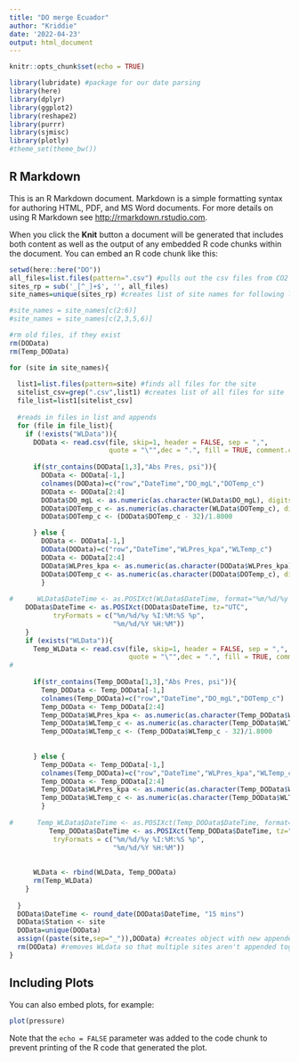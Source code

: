```yaml
---
title: "DO merge Ecuador"
author: "Kriddie"
date: '2022-04-23'
output: html_document
---
```


```r
knitr::opts_chunk$set(echo = TRUE)

library(lubridate) #package for our date parsing
library(here)
library(dplyr)
library(ggplot2)
library(reshape2)
library(purrr)
library(sjmisc)
library(plotly)
#theme_set(theme_bw())

```

## R Markdown

This is an R Markdown document. Markdown is a simple formatting syntax for authoring HTML, PDF, and MS Word documents. For more details on using R Markdown see <http://rmarkdown.rstudio.com>.

When you click the **Knit** button a document will be generated that includes both content as well as the output of any embedded R code chunks within the document. You can embed an R code chunk like this:

```r

setwd(here::here("DO"))
all_files=list.files(pattern=".csv") #pulls out the csv files from CO2 folder
sites_rp = sub('_[^_]+$', '', all_files)
site_names=unique(sites_rp) #creates list of site names for following loop

#site_names = site_names[c(2:6)]
#site_names = site_names[c(2,3,5,6)]

#rm old files, if they exist
rm(DOData)
rm(Temp_DOData)

for (site in site_names){
  
  list1=list.files(pattern=site) #finds all files for the site
  sitelist_csv=grep(".csv",list1) #creates list of all files for site
  file_list=list1[sitelist_csv]
  
  #reads in files in list and appends
  for (file in file_list){
    if (!exists("WLData")){
      DOData <- read.csv(file, skip=1, header = FALSE, sep = ",",
                         quote = "\"",dec = ".", fill = TRUE, comment.char = "")
      
      if(str_contains(DOData[1,3],"Abs Pres, psi")){
        DOData <- DOData[-1,]
        colnames(DOData)=c("row","DateTime","DO_mgL","DOTemp_c")
        DOData <- DOData[2:4]
        DOData$DO_mgL <- as.numeric(as.character(WLData$DO_mgL), digits=6)
        DOData$DOTemp_c <- as.numeric(as.character(WLData$DOTemp_c), digits=5)
        DOData$DOTemp_c <- (DOData$DOTemp_c - 32)/1.8000

      } else { 
        DOData <- DOData[-1,]
        DOData(DOData)=c("row","DateTime","WLPres_kpa","WLTemp_c")
        DOData <- DOData[2:4]
        DOData$WLPres_kpa <- as.numeric(as.character(DOData$WLPres_kpa), digits=6)
        DOData$DOTemp_c <- as.numeric(as.character(DOData$DOTemp_c), digits=5)
        }
      
#      WLData$DateTime <- as.POSIXct(WLData$DateTime, format="%m/%d/%y %I:%M:%S %p", tz="UTC")
    DOData$DateTime <- as.POSIXct(DOData$DateTime, tz="UTC",
           tryFormats = c("%m/%d/%y %I:%M:%S %p",
                          "%m/%d/%Y %H:%M"))
    }
    if (exists("WLData")){
      Temp_WLData <- read.csv(file, skip=1, header = FALSE, sep = ",",
                              quote = "\"",dec = ".", fill = TRUE, comment.char = "")  
#      
      
      if(str_contains(Temp_DOData[1,3],"Abs Pres, psi")){
        Temp_DOData <- Temp_DOData[-1,]
        colnames(Temp_DOData)=c("row","DateTime","DO_mgL","DOTemp_c")
        Temp_DOData <- Temp_DOData[2:4]
        Temp_DOData$WLPres_kpa <- as.numeric(as.character(Temp_DOData$WLPres_kpa), digits=6)
        Temp_DOData$WLTemp_c <- as.numeric(as.character(Temp_DOData$WLTemp_c), digits=5)
        Temp_DOData$WLTemp_c <- (Temp_DOData$WLTemp_c - 32)/1.8000
        
        
      } else { 
        Temp_DOData <- Temp_DOData[-1,]
        colnames(Temp_DOData)=c("row","DateTime","WLPres_kpa","WLTemp_c")
        Temp_DOData <- Temp_DOData[2:4]
        Temp_DOData$WLPres_kpa <- as.numeric(as.character(Temp_DOData$WLPres_kpa), digits=6)
        Temp_DOData$WLTemp_c <- as.numeric(as.character(Temp_DOData$WLTemp_c), digits=5)
        }
      
#      Temp_WLData$DateTime <- as.POSIXct(Temp_DOData$DateTime, format="%m/%d/%y %I:%M:%S %p", tz="UTC")
          Temp_DOData$DateTime <- as.POSIXct(Temp_DOData$DateTime, tz="UTC",
           tryFormats = c("%m/%d/%y %I:%M:%S %p",
                          "%m/%d/%Y %H:%M"))
      
      
      WLData <- rbind(WLData, Temp_DOData)
      rm(Temp_WLData)
    }
    
  }
  DOData$DateTime <- round_date(DOData$DateTime, "15 mins")
  DOData$Station <- site
  DOData=unique(DOData)
  assign((paste(site,sep="_")),DOData) #creates object with new appended data
  rm(DOData) #removes WLdata so that multiple sites aren't appended together
}
```

## Including Plots

You can also embed plots, for example:

```r
plot(pressure)
```

Note that the `echo = FALSE` parameter was added to the code chunk to prevent printing of the R code that generated the plot.
